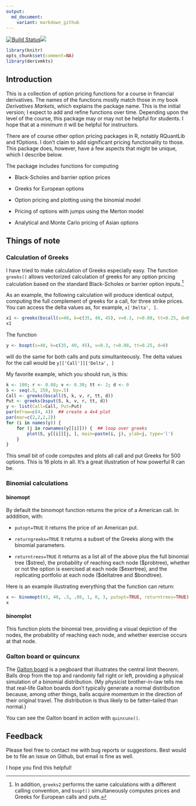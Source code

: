 ```yaml
---
output:
  md_document:
    variant: markdown_github
---
```


[![Build Status](https://travis-ci.org/rmcd1024/derivmkts.svg?branch=master)](https://travis-ci.org/rmcd1024/derivmkts)[![](http://www.r-pkg.org/badges/version/derivmkts)](http://www.r-pkg.org/pkg/derivmkts)


```r
library(knitr)
opts_chunk$set(comment=NA)
library(derivmkts)
```

## Introduction

This is a collection of option pricing functions for a course in
financial derivatives. The names of the functions mostly match those
in my book *Derivatives Markets*, which explains the package name.
This is the initial version; I expect to add and refine functions over
time. Depending upon the level of the course, this package may or may
not be helpful for students. I hope that at a minimum it will be
helpful for instructors.

There are of course other option pricing packages in R, notably
RQuantLib and fOptions. I don't claim to add significant pricing
functionality to those. This package does, however, have a few aspects
that might be unique, which I describe below.

The package includes functions for computing

* Black-Scholes and barrier option prices

* Greeks for European options

* Option pricing and plotting using the binomial model

* Pricing of options with jumps using the Merton model

* Analytical and Monte Carlo pricing of Asian options 

## Things of note

### Calculation of Greeks

I have tried to make calculation of Greeks especially easy. The
function `greeks()` allows vectorized calculation of greeks for any
option pricing calculation based on the standard Black-Scholes or
barrier option
inputs.^[In addition, `greeks2` performs the same calculations with a different calling convention, and `bsopt()` simultaneously computes prices and Greeks for European calls and puts.]

As an example, the following calculation will produce identical
output, computing the full complement of greeks for a call, for three
strike prices. You can access the delta values as, for example,
`x['Delta', ]`.


```r
x1 <- greeks(bscall(s=40, k=c(35, 40, 45), v=0.3, r=0.08, tt=0.25, d=0))
x1
```



The function
```r
y <- bsopt(s=40, k=c(35, 40, 45), v=0.3, r=0.08, tt=0.25, d=0)
```

will do the same for both calls and puts simultanteously. The delta
values for the call would be `y[['Call']]['Delta', ]`

My favorite example, which you should run, is this:

```r
k <- 100; r <- 0.08; v <- 0.30; tt <- 2; d <- 0
S <- seq(.5, 250, by=.5)
Call <- greeks(bscall(S, k, v, r, tt, d))
Put <- greeks(bsput(S, k, v, r, tt, d))
y <- list(Call=Call, Put=Put)
par(mfrow=c(4, 4))  ## create a 4x4 plot
par(mar=c(2,2,2,2))
for (i in names(y)) {
    for (j in rownames(y[[i]])) {  ## loop over greeks
        plot(S, y[[i]][j, ], main=paste(i, j), ylab=j, type='l')
    }
}

```

This small bit of code computes and plots all call and put Greeks for
500 options. This is 16 plots in all.  It's a great illustration of
how powerful R can be.

### Binomial calculations

#### binomopt

By default the binomopt function returns the price of a American
call. In adddition, with:

* `putopt=TRUE` it returns the price of an American
put.

*  `returngreeks=TRUE` it returns a subset of the Greeks
along with the binomial parameters.

* `returntrees=TRUE` it returns as a list all of the above plus the full binomial tree (\$stree), the probability of reaching each node (\$probtree), whether or not the option is exercised at each node  (\$exertree), and the replicating portfolio at each node ($deltatree and $bondtree).

Here is an example illustrating everything that the function can return:
```r
x <- binomopt(43, 40, .3, .08, 1, 0, 3, putopt=TRUE, returntrees=TRUE)
x

```

#### binomplot

This function plots the binomial tree, providing a visual depiction of
the nodes, the probability of reaching each node, and whether exercise
occurs at that node.

### Galton board or quincunx

The [Galton board](http://mathworld.wolfram.com/GaltonBoard.html) is a
pegboard that illustrates the central limit theorem. Balls drop from
the top and randomly fall right or left, providing a physical
simulation of a binomial distribution. (My physicist brother-in-law
tells me that real-life Galton boards don't typically generate a
normal distribution because, among other things, balls acquire
momentum in the direction of their original travel. The distribution
is thus likely to be fatter-tailed than normal.)

You can see the Galton board in action with `quincunx()`.

## Feedback

Please feel free to contact me with bug reports or suggestions. Best
would be to file an issue on Github, but email is fine as well.

I hope you find this helpful!
